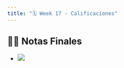 ```yaml
---
title: "🗓️ Week 17 - Calificaciones"
---
```





## 👨‍🏫 Notas Finales


- ![](./figures/NotasFinales.png)








